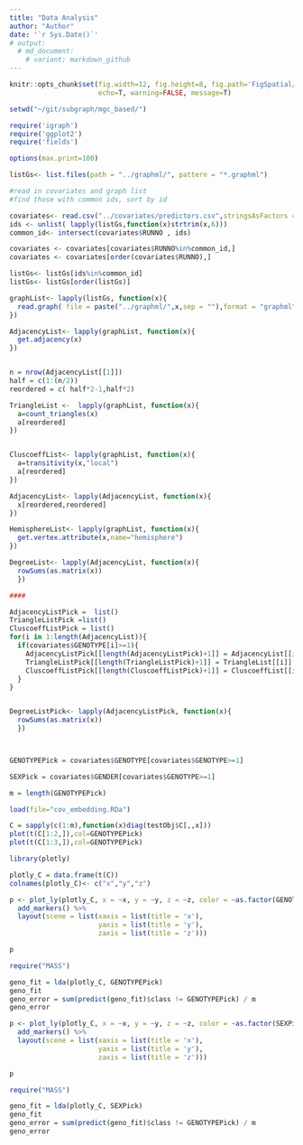 ```yaml
---
title: "Data Analysis"
author: "Author"
date: '`r Sys.Date()`'
# output:
  # md_document: 
    # variant: markdown_github
---
```


```r
knitr::opts_chunk$set(fig.width=12, fig.height=8, fig.path='FigSpatial/',
                      echo=T, warning=FALSE, message=T)
```

```r
setwd("~/git/subgraph/mgc_based/")

require('igraph')
require('ggplot2')
require('fields')

options(max.print=100)

listGs<- list.files(path = "../graphml/", pattern = "*.graphml")

#read in covariates and graph list
#find those with common ids, sort by id

covariates<- read.csv("../covariates/predictors.csv",stringsAsFactors = F)
ids <- unlist( lapply(listGs,function(x)strtrim(x,6)))
common_id<- intersect(covariates$RUNNO , ids)

covariates <- covariates[covariates$RUNNO%in%common_id,]
covariates <- covariates[order(covariates$RUNNO),]  

listGs<- listGs[ids%in%common_id]
listGs<- listGs[order(listGs)]

graphList<- lapply(listGs, function(x){
  read.graph( file = paste("../graphml/",x,sep = ""),format = "graphml")
})

AdjacencyList<- lapply(graphList, function(x){
  get.adjacency(x)
})


n = nrow(AdjacencyList[[1]])
half = c(1:(n/2))
reordered = c( half*2-1,half*2)

TriangleList <-  lapply(graphList, function(x){
  a=count_triangles(x)
  a[reordered]
})


CluscoeffList<- lapply(graphList, function(x){
  a=transitivity(x,"local")
  a[reordered]
})

AdjacencyList<- lapply(AdjacencyList, function(x){
  x[reordered,reordered]
})

HemisphereList<- lapply(graphList, function(x){
  get.vertex.attribute(x,name="hemisphere")
})

DegreeList<- lapply(AdjacencyList, function(x){
  rowSums(as.matrix(x))
  })

####

AdjacencyListPick =  list()
TriangleListPick =list()
CluscoeffListPick = list()
for(i in 1:length(AdjacencyList)){
  if(covariates$GENOTYPE[i]>=1){
    AdjacencyListPick[[length(AdjacencyListPick)+1]] = AdjacencyList[[i]]
    TriangleListPick[[length(TriangleListPick)+1]] = TriangleList[[i]]
    CluscoeffListPick[[length(CluscoeffListPick)+1]] = CluscoeffList[[i]]
  }
}


DegreeListPick<- lapply(AdjacencyListPick, function(x){
  rowSums(as.matrix(x))
  })



GENOTYPEPick = covariates$GENOTYPE[covariates$GENOTYPE>=1]

SEXPick = covariates$GENDER[covariates$GENOTYPE>=1]

m = length(GENOTYPEPick)
```

```r

load(file="cov_embedding.RDa")
```


```r

C = sapply(c(1:m),function(x)diag(testObj$C[,,x]))
plot(t(C[1:2,]),col=GENOTYPEPick)
plot(t(C[1:3,]),col=GENOTYPEPick)

library(plotly)

plotly_C = data.frame(t(C))
colnames(plotly_C)<- c("x","y","z")

p <- plot_ly(plotly_C, x = ~x, y = ~y, z = ~z, color = ~as.factor(GENOTYPEPick), colors = c('#BF382A', '#0C4B8E')) %>%
  add_markers() %>%
  layout(scene = list(xaxis = list(title = 'x'),
                      yaxis = list(title = 'y'),
                      zaxis = list(title = 'z')))

p

```
```r

require("MASS")

geno_fit = lda(plotly_C, GENOTYPEPick)
geno_fit
geno_error = sum(predict(geno_fit)$class != GENOTYPEPick) / m
geno_error
```

```r

p <- plot_ly(plotly_C, x = ~x, y = ~y, z = ~z, color = ~as.factor(SEXPick), colors = c('#BF382A', '#0C4B8E')) %>%
  add_markers() %>%
  layout(scene = list(xaxis = list(title = 'x'),
                      yaxis = list(title = 'y'),
                      zaxis = list(title = 'z')))

p

```

```r

require("MASS")

geno_fit = lda(plotly_C, SEXPick)
geno_fit
geno_error = sum(predict(geno_fit)$class != GENOTYPEPick) / m
geno_error
```
